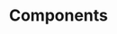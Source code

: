---
title: Components
description: "Multilingual Documentation Template with Astro: Because One Language is Just Not Enough!"
section: Customization
---